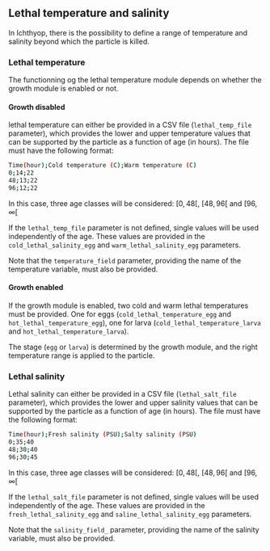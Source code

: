 ## Lethal temperature and salinity

In Ichthyop, there is the possibility to define a range of temperature and salinity beyond which the particle is killed.

### Lethal temperature

The functionning og the lethal temperature module depends on whether the growth module is enabled or not.

#### Growth disabled

lethal temperature can either be provided in a CSV file (`lethal_temp_file` parameter), which provides the lower and upper temperature values that can be supported by the particle as a function of age (in hours). The file must have the following format:

```bash
Time(hour);Cold temperature (C);Warm temperature (C)
0;14;22
48;13;22
96;12;22
```

In this case, three age classes will be considered: $[0, 48[$, $[48, 96[$ and $[96, \infty[$

If the `lethal_temp_file` parameter is not defined, single values will be used independently of the age. These values are provided in the `cold_lethal_salinity_egg` and `warm_lethal_salinity_egg` parameters.

Note that the `temperature_field` parameter, providing the name of the temperature variable, must also be provided.

<!-- ```{index} lethal_temp_file, temperature_field, lethal_temp_file, cold_lethal_salinity_egg, warm_lethal_salinity_egg
``` -->

#### Growth enabled

If the growth module is enabled, two cold and warm lethal temperatures must be provided. One for eggs (`cold_lethal_temperature_egg` and `hot_lethal_temperature_egg`), one for larva (`cold_lethal_temperature_larva` and `hot_lethal_temperature_larva`).

The stage (`egg` or `larva`) is determined by the growth module, and the right temperature range is applied to the particle.

<!-- ```{index} cold_lethal_temperature_egg, hot_lethal_temperature_egg, cold_lethal_temperature_larva, hot_lethal_temperature_larva
``` -->

### Lethal salinity

Lethal salinity can either be provided in a CSV file (`lethal_salt_file` parameter), which provides the lower and upper salinity values that can be supported by the particle as a function of age (in hours). The file must have the following format:

```bash
Time(hour);Fresh salinity (PSU);Salty salinity (PSU)
0;35;40
48;30;40
96;30;45
```

In this case, three age classes will be considered: $[0, 48[$, $[48, 96[$ and $[96, \infty[$

If the `lethal_salt_file` parameter is not defined, single values will be used independently of the age. These values are provided in the `fresh_lethal_salinity_egg` and `saline_lethal_salinity_egg` parameters.

Note that the `salinity_field_` parameter, providing the name of the salinity variable, must also be provided.

<!-- ```{index} lethal_salt_file, salinity_field, fresh_lethal_salinity_egg, saline_lethal_salinity_egg
``` -->
